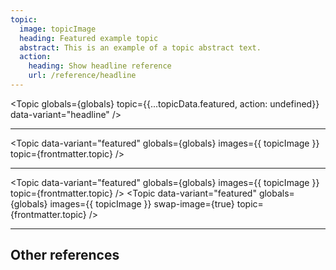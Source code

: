 ```yaml
---
topic:
  image: topicImage
  heading: Featured example topic
  abstract: This is an example of a topic abstract text.
  action:
    heading: Show headline reference
    url: /reference/headline
---
```


<Topic
  globals={globals}
  topic={{...topicData.featured, action: undefined}}
  data-variant="headline"
/>

---

<Topic
  data-variant="featured"
  globals={globals}
  images={{ topicImage }}
  topic={frontmatter.topic}
/>

---

<Topic
  data-variant="featured"
  globals={globals}
  images={{ topicImage }}
  topic={frontmatter.topic}
/>
<Topic
  data-variant="featured"
  globals={globals}
  images={{ topicImage }}
  swap-image={true}
  topic={frontmatter.topic}
/>

---

## Other references

<TopicList 
  class="s-grid u-grid-three-cols u-gap-m"
  data-variant="card"
  globals={globals}
  topics={Object.values(topicData)}
/>
